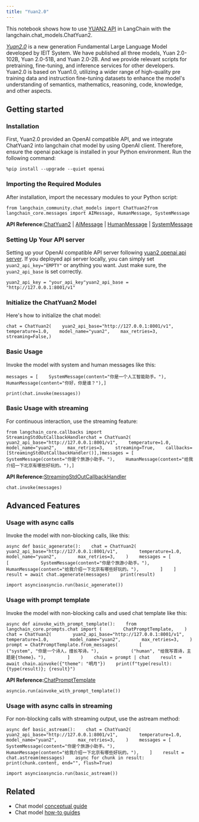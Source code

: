```yaml
---
title: "Yuan2.0"
---
```


This notebook shows how to use [YUAN2 API](https://github.com/IEIT-Yuan/Yuan-2.0/blob/main/oss/inference_server.md) in LangChain with the langchain.chat\_models.ChatYuan2.

[*Yuan2.0*](https://github.com/IEIT-Yuan/Yuan-2.0/blob/main/README-EN.md) is a new generation Fundamental Large Language Model developed by IEIT System. We have published all three models, Yuan 2.0-102B, Yuan 2.0-51B, and Yuan 2.0-2B. And we provide relevant scripts for pretraining, fine-tuning, and inference services for other developers. Yuan2.0 is based on Yuan1.0, utilizing a wider range of high-quality pre training data and instruction fine-tuning datasets to enhance the model's understanding of semantics, mathematics, reasoning, code, knowledge, and other aspects.

## Getting started

### Installation

First, Yuan2.0 provided an OpenAI compatible API, and we integrate ChatYuan2 into langchain chat model by using OpenAI client. Therefore, ensure the openai package is installed in your Python environment. Run the following command:

```
%pip install --upgrade --quiet openai
```

### Importing the Required Modules

After installation, import the necessary modules to your Python script:

```
from langchain_community.chat_models import ChatYuan2from langchain_core.messages import AIMessage, HumanMessage, SystemMessage
```

**API Reference:**[ChatYuan2](https://python.langchain.com/api_reference/community/chat_models/langchain_community.chat_models.yuan2.ChatYuan2.html) | [AIMessage](https://python.langchain.com/api_reference/core/messages/langchain_core.messages.ai.AIMessage.html) | [HumanMessage](https://python.langchain.com/api_reference/core/messages/langchain_core.messages.human.HumanMessage.html) | [SystemMessage](https://python.langchain.com/api_reference/core/messages/langchain_core.messages.system.SystemMessage.html)

### Setting Up Your API server

Setting up your OpenAI compatible API server following [yuan2 openai api server](https://github.com/IEIT-Yuan/Yuan-2.0/blob/main/oss/Yuan2_fastchat.md). If you deployed api server locally, you can simply set `yuan2_api_key="EMPTY"` or anything you want. Just make sure, the `yuan2_api_base` is set correctly.

```
yuan2_api_key = "your_api_key"yuan2_api_base = "http://127.0.0.1:8001/v1"
```

### Initialize the ChatYuan2 Model

Here's how to initialize the chat model:

```
chat = ChatYuan2(    yuan2_api_base="http://127.0.0.1:8001/v1",    temperature=1.0,    model_name="yuan2",    max_retries=3,    streaming=False,)
```

### Basic Usage

Invoke the model with system and human messages like this:

```
messages = [    SystemMessage(content="你是一个人工智能助手。"),    HumanMessage(content="你好，你是谁？"),]
```

```
print(chat.invoke(messages))
```

### Basic Usage with streaming

For continuous interaction, use the streaming feature:

```
from langchain_core.callbacks import StreamingStdOutCallbackHandlerchat = ChatYuan2(    yuan2_api_base="http://127.0.0.1:8001/v1",    temperature=1.0,    model_name="yuan2",    max_retries=3,    streaming=True,    callbacks=[StreamingStdOutCallbackHandler()],)messages = [    SystemMessage(content="你是个旅游小助手。"),    HumanMessage(content="给我介绍一下北京有哪些好玩的。"),]
```

**API Reference:**[StreamingStdOutCallbackHandler](https://python.langchain.com/api_reference/core/callbacks/langchain_core.callbacks.streaming_stdout.StreamingStdOutCallbackHandler.html)

```
chat.invoke(messages)
```

## Advanced Features

### Usage with async calls

Invoke the model with non-blocking calls, like this:

```
async def basic_agenerate():    chat = ChatYuan2(        yuan2_api_base="http://127.0.0.1:8001/v1",        temperature=1.0,        model_name="yuan2",        max_retries=3,    )    messages = [        [            SystemMessage(content="你是个旅游小助手。"),            HumanMessage(content="给我介绍一下北京有哪些好玩的。"),        ]    ]    result = await chat.agenerate(messages)    print(result)
```

```
import asyncioasyncio.run(basic_agenerate())
```

### Usage with prompt template

Invoke the model with non-blocking calls and used chat template like this:

```
async def ainvoke_with_prompt_template():    from langchain_core.prompts.chat import (        ChatPromptTemplate,    )    chat = ChatYuan2(        yuan2_api_base="http://127.0.0.1:8001/v1",        temperature=1.0,        model_name="yuan2",        max_retries=3,    )    prompt = ChatPromptTemplate.from_messages(        [            ("system", "你是一个诗人，擅长写诗。"),            ("human", "给我写首诗，主题是{theme}。"),        ]    )    chain = prompt | chat    result = await chain.ainvoke({"theme": "明月"})    print(f"type(result): {type(result)}; {result}")
```

**API Reference:**[ChatPromptTemplate](https://python.langchain.com/api_reference/core/prompts/langchain_core.prompts.chat.ChatPromptTemplate.html)

```
asyncio.run(ainvoke_with_prompt_template())
```

### Usage with async calls in streaming

For non-blocking calls with streaming output, use the astream method:

```
async def basic_astream():    chat = ChatYuan2(        yuan2_api_base="http://127.0.0.1:8001/v1",        temperature=1.0,        model_name="yuan2",        max_retries=3,    )    messages = [        SystemMessage(content="你是个旅游小助手。"),        HumanMessage(content="给我介绍一下北京有哪些好玩的。"),    ]    result = chat.astream(messages)    async for chunk in result:        print(chunk.content, end="", flush=True)
```

```
import asyncioasyncio.run(basic_astream())
```

## Related

* Chat model [conceptual guide](/src/oss/concepts/chat_models)
* Chat model [how-to guides](/src/oss/how_to/#chat-models)
